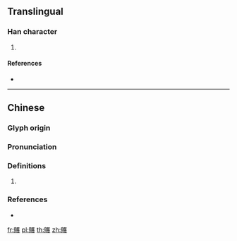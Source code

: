 {{character info/new}}
{{also|鹱}}
==Translingual==

===Han character===
{{Han char|rn=196|rad=鳥|as=14|sn=25|four=|canj=HFTOE}}

# {{defn|Han|sort=鳥14}}

====References====
* {{Han ref|kx=1503.180|dkj=47423|hdz=74667.090|uh=9E0C|ud=40460}}

----

==Chinese==
{{zh-forms|s=鹱}}

===Glyph origin===
{{Han etym}}

===Pronunciation===
{{zh-pron
|m=huò
|mc=y
|oc=y
|cat=
}}

===Definitions===
{{zh-hanzi}}

# {{rfdef|zh}}

===References===
* {{R:twedu|C17801}}

[[fr:鸌]]
[[pl:鸌]]
[[th:鸌]]
[[zh:鸌]]